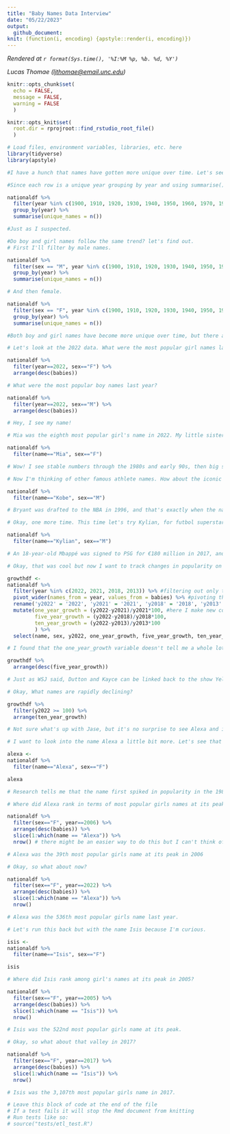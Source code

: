 ```yaml
---
title: "Baby Names Data Interview"
date: "05/22/2023"
output:
  github_document:
knit: (function(i, encoding) {apstyle::render(i, encoding)})
---
```

<!-- Timestamp: leave this in to automatically track when a file is rendered -->
*Rendered at `r format(Sys.time(), '%I:%M %p, %b. %d, %Y')`*

<!-- Contact info: leave author/reporter/editor contact info here -->
*Lucas Thomae (<ljthomae@email.unc.edu>)*

```r
knitr::opts_chunk$set(
  echo = FALSE,
  message = FALSE,
  warning = FALSE
  )

knitr::opts_knit$set(
  root.dir = rprojroot::find_rstudio_root_file()
  )
```
```r
# Load files, environment variables, libraries, etc. here
library(tidyverse)
library(apstyle)
```

```r
#I have a hunch that names have gotten more unique over time. Let's see how many unique names are in the data set going back to 1900.

#Since each row is a unique year grouping by year and using summarise() to counting the occurrences will show me the change over time.

nationaldf %>%
  filter(year %in% c(1900, 1910, 1920, 1930, 1940, 1950, 1960, 1970, 1980, 1990, 2000, 2010, 2020)) %>% #I'm using intervals of ten
  group_by(year) %>% 
  summarise(unique_names = n())

#Just as I suspected.
```

```r
#Do boy and girl names follow the same trend? let's find out.
# First I'll filter by male names.

nationaldf %>%
  filter(sex == "M", year %in% c(1900, 1910, 1920, 1930, 1940, 1950, 1960, 1970, 1980, 1990, 2000, 2010, 2020)) %>%
  group_by(year) %>%
  summarise(unique_names = n())
```

```r
# And then female.

nationaldf %>%
  filter(sex == "F", year %in% c(1900, 1910, 1920, 1930, 1940, 1950, 1960, 1970, 1980, 1990, 2000, 2010, 2020)) %>%
  group_by(year) %>%
  summarise(unique_names = n())

#Both boy and girl names have become more unique over time, but there are more unique girl names than boy names.
```

```r
# Let's look at the 2022 data. What were the most popular girl names last year?

nationaldf %>%
  filter(year==2022, sex=="F") %>%
  arrange(desc(babies))
```

```r
# What were the most popular boy names last year?

nationaldf %>%
  filter(year==2022, sex=="M") %>%
  arrange(desc(babies))

# Hey, I see my name!
```

```r
# Mia was the eighth most popular girl's name in 2022. My little sister was named after Mia Hamm, and I suspect she's not alone. I suspect that there are plenty of people out there named after the women's soccer legend. Let's check out the popularity of the name Mia over time.

nationaldf %>%
  filter(name=="Mia", sex=="F")

# Wow! I see stable numbers through the 1980s and early 90s, then big spikes in 1997 and 2005. I would think that those jumps are connected to the 1996 and 2004 Olympics at which Hamm and the USWNT won gold.
```

```r
# Now I'm thinking of other famous athlete names. How about the iconic Kobe Bryant?

nationaldf %>%
  filter(name=="Kobe", sex=="M")

# Bryant was drafted to the NBA in 1996, and that's exactly when the name took off in the United States! And interestingly enough, the name spiked again in 2020 following Bryant's death.
```

```r
# Okay, one more time. This time let's try Kylian, for futbol superstar Kylian Mbappé.

nationaldf %>%
  filter(name=="Kylian", sex=="M")

# An 18-year-old Mbappé was signed to PSG for €180 million in 2017, and the next year he led France to a FIFA World Cup victory. The name Kylian quickly rises in popularity right around that time.
```

```r
# Okay, that was cool but now I want to track changes in popularity on a larger scale. I'm going to make a data frame that takes each name in the data set and tells me its percent change over one year, five years, and ten years.

growthdf <-
nationaldf %>%
  filter(year %in% c(2022, 2021, 2018, 2013)) %>% #filtering out only the years I need
  pivot_wider(names_from = year, values_from = babies) %>% #pivoting the df so that each year is its own column
  rename('y2022' = '2022', 'y2021' = '2021', 'y2018' = '2018', 'y2013' = '2013') %>% #renaming cause the code gets wonky if the column names are numeric
  mutate(one_year_growth = (y2022-y2021)/y2021*100, #here I make new columns to tell me the percent growth
         five_year_growth = (y2022-y2018)/y2018*100,
         ten_year_growth = (y2022-y2013)/y2013*100
         ) %>%
  select(name, sex, y2022, one_year_growth, five_year_growth, ten_year_growth) #selecting only the necessary cols

# I found that the one_year_growth variable doesn't tell me a whole lot. I think the sample size is too small and therefore the names can seem a bit random. But the five_year_growth and ten_year_growth variable give us some valuable insights

growthdf %>%
  arrange(desc(five_year_growth))

# Just as WSJ said, Dutton and Kayce can be linked back to the show Yellowstone. But other names also give us an insight into what's relevant in our culture right now. Amiri, a quickly growing unisex name, is probably connected to ascendant fashion designer Mike Amiri. Ermias, the fourth-fastest growing boys name, is the real name of rapper Nipsey Hussle, who was murdered in 2019.
```

```r
# Okay, What names are rapidly declining?

growthdf %>%
  filter(y2022 >= 100) %>%
  arrange(ten_year_growth)

# Not sure what's up with Jase, but it's no surprise to see Alexa and its similar-sounding counterparts up here. I'm almost certain that has to do with Amazon's Alexa voice control. The name Isis also decreased by 77.6 percent over the last decade -- woof.
```

```r
# I want to look into the name Alexa a little bit more. Let's see that year-by-year change

alexa <-
nationaldf %>%
  filter(name=="Alexa", sex=="F")

alexa

# Research tells me that the name first spiked in popularity in the 1980s after celebrity couple Billy Joel and Christie Brinkley named their daughter Alexa. The name nearly peaked in popularity in 2015, which is weird because Amazon launched its Alexa the year before. But it's all downhill after that.
```

```r
# Where did Alexa rank in terms of most popular girls names at its peak? And what about now?

nationaldf %>%
  filter(sex=="F", year==2006) %>%
  arrange(desc(babies)) %>%
  slice(1:which(name == "Alexa")) %>%
  nrow() # there might be an easier way to do this but I can't think of it. I'm slicing off the df once the condition name=="Alexa" is met then counting the rows.

# Alexa was the 39th most popular girls name at its peak in 2006
```

```r
# Okay, so what about now?

nationaldf %>%
  filter(sex=="F", year==2022) %>%
  arrange(desc(babies)) %>%
  slice(1:which(name == "Alexa")) %>%
  nrow()

# Alexa was the 536th most popular girls name last year.
```


```r
# Let's run this back but with the name Isis because I'm curious.

isis <-
nationaldf %>%
  filter(name=="Isis", sex=="F")

isis
```

```r
# Where did Isis rank among girl's names at its peak in 2005?

nationaldf %>%
  filter(sex=="F", year==2005) %>%
  arrange(desc(babies)) %>%
  slice(1:which(name == "Isis")) %>%
  nrow()

# Isis was the 522nd most popular girls name at its peak.
```

```r
# Okay, so what about that valley in 2017?

nationaldf %>%
  filter(sex=="F", year==2017) %>%
  arrange(desc(babies)) %>%
  slice(1:which(name == "Isis")) %>%
  nrow()

# Isis was the 3,107th most popular girls name in 2017.
```

<!-- This section is for a tests code block -->

```r
# Leave this block of code at the end of the file
# If a test fails it will stop the Rmd document from knitting
# Run tests like so:
# source("tests/etl_test.R")
```
